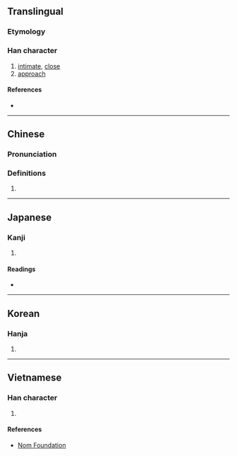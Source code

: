 {{also|昵}}
{{character info/new}}
==Translingual==

===Etymology===
{{Han etyl}}

===Han character===
{{Han char|rn=72|rad=日|as=11|sn=15|four=61016|canj=ASTR|ids=⿰日匿}}

# [[intimate]], [[close]]
# [[approach]]

====References====
* {{Han ref|kx=0499.250|dkj=14132|dj=0868.310|hdz=21528.040|uh=66B1|ud=26289|bh=BCCA|bd=48330}}

----

==Chinese==
{{zh-forms|s=昵}}

===Pronunciation===
{{zh-pron
|m=nì
|c=nik1,nik6
|h=pfs=
|md=
|mn=li̍t
|w=
|mc=y
|oc=y
|cat=
}}

===Definitions===
{{zh-hanzi}}

# {{rfdef|lang=zh}}

----

==Japanese==

===Kanji===
{{ja-kanji|grade=|rs=日11}}

# {{defn|lang=ja|sort=日11}}

====Readings====
* {{ja-readings
|goon=にち, ね, ねい
|kanon=じつ, でい
|kun=ちかず-く<ちかづ-く}}

----

==Korean==

===Hanja===
{{ko-hanja|hangeul=[[닐]]>[[일]]|eumhun=|rv=nil>il|mr=nil>il|y=nil>il}}

# {{defn|lang=ko|sort=日11}}

----

==Vietnamese==

===Han character===
{{vi-readings|rs=日11|hanviet=nặc}}

# {{defn|lang=vi|sort=日11}}

====References====
* [http://nomfoundation.org/common/nom_details.php?codepoint=66b1 Nom Foundation]